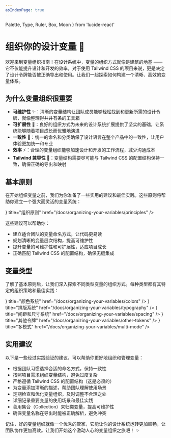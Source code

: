 ```yaml
---
asIndexPage: true
---
```


  Palette,
  Type,
  Ruler,
  Box,
  Moon
} from 'lucide-react'

# 组织你的设计变量 🎨

欢迎来到变量组织指南！在设计系统中，变量的组织方式就像是建筑的地基 —— 它不仅能提升设计和开发的效率，对于使用 Tailwind CSS 的项目来说，更是决定了设计令牌能否被正确导出和使用。让我们一起探索如何构建一个清晰、高效的变量体系。

## 为什么变量组织很重要

- **可维护性** ✨：清晰的变量结构让团队成员能够轻松找到和更新所需的设计令牌，就像整理得井井有条的工具箱
- **可扩展性** 🌱：良好的组织方式为未来的设计系统扩展提供了坚实的基础，让系统能够随着项目成长而优雅地演进
- **一致性** 🎯：统一的命名和分类确保了设计语言在整个产品中的一致性，让用户体验更加统一和专业
- **效率** ⚡：合理的变量组织能够加速设计和开发的工作流程，减少沟通成本
- **Tailwind 兼容性** 🔄：变量结构需要尽可能与 Tailwind CSS 的配置结构保持一致，确保正确的导出和映射

## 基本原则

在开始组织变量之前，我们为你准备了一些实用的建议和最佳实践。这些原则将帮助你建立一个强大而灵活的变量系统：

<Cards>
  <Cards.Card
    icon={<Type />}
    title="组织原则"
    href="/docs/organizing-your-variables/principles"
  />
</Cards>

这些建议可以帮助你：
- 建立适合团队的变量命名方式，让代码更易读
- 规划清晰的变量层次结构，提高可维护性
- 提升变量的可维护性和可扩展性，适应项目成长
- 正确匹配 Tailwind CSS 的配置结构，确保无缝集成

## 变量类型

了解了基本原则后，让我们深入探索不同类型变量的组织方式。每种类型都有其特定的组织策略和最佳实践：

<Cards>
  <Cards.Card
    icon={<Palette />}
    title="颜色系统"
    href="/docs/organizing-your-variables/colors"
  />
  <Cards.Card
    icon={<Type />}
    title="排版系统"
    href="/docs/organizing-your-variables/typography"
  />
  <Cards.Card
    icon={<Ruler />}
    title="间距和尺寸系统"
    href="/docs/organizing-your-variables/spacing"
  />
  <Cards.Card
    icon={<Box />}
    title="其他令牌"
    href="/docs/organizing-your-variables/other-tokens"
  />
  <Cards.Card
    icon={<Moon />}
    title="多模式"
    href="/docs/organizing-your-variables/multi-mode"
  />
</Cards>

## 实用建议

以下是一些经过实践验证的建议，可以帮助你更好地组织和管理变量：

- 根据团队习惯选择合适的命名方式，保持一致性
- 按照项目需求组织变量结构，避免过度复杂
- 严格遵循 Tailwind CSS 的配置结构（这是必须的）
- 为变量添加清晰的描述，帮助团队理解使用场景
- 定期检查和优化变量组织，及时调整不合理之处
- 详细记录重要变量的使用场景和最佳实践
- 善用集合（Collection）来归类变量，提高可维护性
- 确保变量名称在导出时能被正确解析，避免冲突


记住，好的变量组织就像一个优秀的管家，它能让你的设计系统运转更加顺畅，让团队协作更加高效。让我们开始这个激动人心的变量组织之旅吧！ ✨

